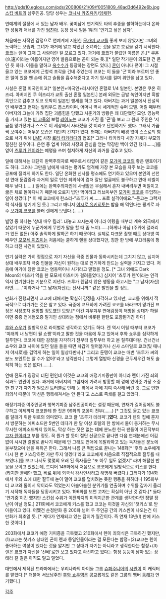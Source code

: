 http://pds10.egloos.com/pds/200808/21/09/f0051809_48ad3d6492e6b.jpg
[[스킵 비트]]의 남주인공.
담당 성우는 [[코니시 카츠유키]]/[[임채헌]].

연예계의 절정에 서 있는 남자 배우. 꽃미남에 연기력도 타의 추종을 불허하는데다 온화한 성품과 매너를 가진 [[엄친아]]. 등장 당시 일본 1위의 '안기고 싶은 남자'. 

처음에는 사적인 감정으로 연예계에 지원한 [[모가미 쿄코]]를 좋게 보지 않았지만 그녀의 노력하는 모습과, 그녀가 과거에 알고 지냈던 소녀라는 것을 알고 호감을 갖기 시작한다. 쿄코는 렌이 그때 그 사람이란 걸 모르고 있다. 과거에 쿄코가 불렀던 이름은 곤.[* 쿠온(久遠)이라는 이름이지만 영어 발음으로는 곤이 되는 듯.][* 일단 작가분이 의도한 건 콘인 듯 하다. 이름을 말하고 [[옥수수]]가 등장하는 장면도 있다.] [[쿈]]이 아니다 쿈이! 그 시절 울고 있는 쿄코에게 근청석 조각을 건네 주었는데 쿄코는 이 돌을 '곤'이라 부르며 안 좋은 일이 있을 땐 손에 쥐고 슬픔을 흡수해준다고 자기 암시를 걸며 위안을 삼고 있다.

사실은 혼혈 미국인이고[* 일본인+미국인+러시아인 혼혈로 1/4 일본인. 본명은 쿠온 히즈리. 아버지인 쿠 히즈리가 쿄토 출신 혼혈 일본인.] 본래 외모는 금발 녹안이지만 흑발 흑안으로 감추고 도쿄 토박이 일본인 행세를 하고 있다. 아버지는 과거 일본에서 전설적인 배우였고 현재는 헐리우드 톱스타이며, 어머니 역시 세계적인 슈퍼 모델. 어릴 때부터 아버지의 그늘에 가려 집단 괴롭힘을 당했고 사춘기의 방황은 꽤 대단했던 모양. 영능력을 가지고 있는 [[비 고울]]의 보컬 [[레이노]]는 쿄코가 가진 돌 '곤'을 보고 그 원래 주인은 '지금쯤 망가졌거나 스스로 이 세상에서 사라졌을 것'이라고 단언하기도 했다. 그래서 가끔씩 보여주는 어두운 모습은 대단히 간지가 있다. 현재는 아버지의 배경 없이 스스로의 힘으로 서기 위해 [[LME]] 사장 [[로리 타카라다]]의 협조[* 그러나 타카라다 사장 자체가 부모의 절친한 친우이다. 은연 중 업계 1위의 사장의 관심을 얻는 막강한 백이 있긴 했다……;]를 얻어 [[츠루가 렌]]이라는 예명을 쓰며 철저하게 자신의 과거를 감추고 있다.

일에 대해서는 대단히 완벽주의자로 배우로서 타입이 같은 [[모가미 쿄코]]의 좋은 멘토이기도 하다. 그러나 그만큼 남에게 내리는 평가도 엄격해 가장 본 모습을 자주 보는 쿄코를 공포에 질리게 하기도 한다. 일단 온화한 신사를 평소에도 연기하고 있으며 본인의 선천성 연애 둔감증과 과거의 일로 인한 죄의식이 겹쳐 잘난 얼굴에도 불구하고 연애 레벨이 매우 낮다.(……) 일에는 완벽주의자인데 사생활은 무심해서 혼자 내버려두면 며칠이고 굶은 채로 돌아다니기 때문에 오로지 밥만 먹이려고 러브미부인 [[모가미 쿄코]]를 투입하는 일이 생겼다.[* 이 때 쿄코에게 한소리-"츠루가 씨…… 프로 실격이에요."-듣고는 그럭저럭 식사를 챙기게 된 듯.] 그리고 매니저 [[야시로 유키히토]]는 밥을 해 먹인다는 핑계로 자주 [[모가미 쿄코]]를 불러 렌에게 보낸다.(……) 

별명 중 하나는 '상대 배우 킬러'. 대놓고 꼬시는게 아니라 어렸을 때부터 계속 외국에서 살았기 때문에 누군가에게 무언가 말을 할 때 좀 느끼(……)하게나 아님 (주위에 갤러리가 있든 없든) 아주 솔직하게 말하곤 하기 때문이다. 실제로 다크문 촬영 때도 상대방 여배우인 [[모모세 이츠미]]는 처음에는 쿨하게 렌을 상대했지만, 칭찬 한 방에 부끄러움에 펑 하고 터진 사건이 있었다. 

연기 실력은 가히 정점으로 자기 자신을 극중 인물과 동화시키는데 그치지 않고, 심지어 상대 배우조차 극중 인물을 자신이 원하는 대로 연기하게 만드는 실력을 가지고 있다. 처음에 여기에 당한 쿄코는 염동력이나 사기라고 말했을 정도. [* 그녀 외에도  Dark Moon의 미츠키 역을 한 모모세 이츠미가 걸려들었다.] 심지어 '츠루가 렌'이라는 인격 역시 연기한다는 기분으로 지낸다. 츠루가 렌답지 않은 행동을 하고서는 "그 남자(자신)라면……."이라거나 "그 남자(자신)는 신사니까." 같은 발언을 할 정도.

만화가 진행되면서 쿄코에 대해서는 확실히 감정을 자각하고 있지만, 쿄코를 위해서 적극적으로 다가가는 것은 참고 있다. 극중에 교묘하게 가려진 쿄코를 바라보며 망가진 표정은 사장조차 절망할 정도였던 모양.[* 이건 겨우겨우 연애감정이 해방된 상대가 하필이면 중증 연애혐오증 말기인 상대라는 점에서 비롯된 한탄도 포함된거긴 하다]

[[후와 쇼우]]가 일방적으로 라이벌로 생각하고 있기도 하다. 렌 역시 어릴 때부터 쿄코가 '미래의 내 남편이 될 쇼짱'이라고 말한 것을 마음에 두고 있어서 후와 쇼우를 심각하게 질투한다. 쿄코에 대한 감정을 자각하기 전부터 질투부터 하고 본 질투대마왕. 건너건너 쇼우와 쿄코 사이에 있던 일을 들을 때면 차갑게 얼어붙거나 신사 스마일로 쿄코(및 매니저 야시로)를 겁먹게 하는 일이 일상다반사.[* 그리고 둔탱이 쿄코는 매번 '츠루가 씨의 분노 포인트는 알 수가 없어!'라고 생각한다.] 그렇게 열받아 신경을 곤두세우긴 해도 솔직히 하는 짓은 없다(……). 

연애 진도가 굉장히 더딘 편인데 이것은 쿄코의 애정기피증만이 아니라 렌이 가진 죄의식과도 연관이 있다. 과거에 아버지의 그림자에 가려서 방황할 때 곁에 있어준 가장 소중한 친구가 자기가 일으킨 트러블로 인해 눈 앞에서 차에 치여 즉사해 버린 것. 그로 인한 죄의식 때문에 '자신은 행복해져서는 안 된다'고 스스로 족쇄를 걸고 있었다. 

애정기피증 여주인공과 행복기피증 남주인공이라는 설정 때문에, 연재가 길어짐에도 불구하고 이제까지 쿄코한테 한 짓은 99화의 포옹이 전부(……) [* 그것도 울고 있는 쿄코를 달래기 위한 위로의 의미였다. 쿄코 왈 '츠루가 테라피'.]'''였다'''. 쿄코가 렌의 집에 혼자서 방문하는 에피소드만 5번인 데다가 한 달 이상 호텔의 한 방에서 둘이 동거하는 무시무시한 에피소드까지 있어도, 막상 하는 짓은 없는 데에 분노한 한국 팬들이 예진작부터 [[고자 렌]]이라고 부를 정도. 꼭 뭔가 할 듯이 절단 신공으로 끝나면 다음 연재분에선 어김없이 시시한 결말로 끝나기 때문에 안 그래도 연애에 목말라하고 있는 독자들은 분노에 울부짖으며 렌을 욕하곤 한다. 
그래서 나름 큰 떡밥으로 끝나는 148화[* '후와 쇼우에게 다시 한 번 키스당하면 가만 두지 않겠다'라고 쿄코에게 처음으로 직접적으로 질투를 내보였다.]를 보고 나서도 몇몇의 오래 된 독자들은 "또 아무 일도 없겠지" 라며 해탈한 반응을 보이고 있었는데, 드디어 149화에서 처음으로 쿄코에게 일방적으로 키스를 한다.(라지만 볼에만 했고, 바로 뒤에 외국식 감사인사라고 해명해 버렸다.) 그러다가 194화에서 후와 쇼에 대한 질투에 눈이 멀어 쿄코를 덮치려는 듯한 행동을 취하더니 195화부터 쿄코와 둘이서 약이라도 먹었는지 아슬아슬한 분위기를 연출하며 수위를 갑자기 올리기 시작해 독자들을 당황시키고 있다. 196화를 보면 고자는 확실히 아닌 것 같다.[* 둘다 '연기중'이긴 했지만 스킨쉽 수위가 이전까지의 미적지근한 관계를 생각한다면 정말 장난이 아닐 정도.] 211화에서 쿄코에게 키스를 했고 쿄코는 이것을 자신의 '첫키스'로 받아들이고 있다. 어쨌건 순정만화 중 200화 넘어 두 주인공 간의 키스씬이 나오는건 이 만화가 최초일 듯. [* 게다가 연재되고 있는 잡지가 월간이다. 즉 연재 13년(!) 만에 키스한 것이다.] 

203화에서 쿄코가 애정 기피증을 극복했고 210화에서 렌이 죄의식은 극복하긴 했지만, (1)쿄코는 첫키스 상대인 곤이 렌과 동일인물이라는 걸 모른다는 함정+(2)쿄코는 렌이 좋아하는 여성이 있다는 것을 알지만 그 상대가 자기는 아니라고 생각한다는 함정+(3)렌은 쿄코가 자신을 '선배'로만 보고 있다고 확신하고 있다는 함정 등등이 남아 있는 상태라 갈 길은 아직도 멀고 멀었다.

대만에서 제작된 드라마에서는 우리나라의 아이돌 그룹 [[슈퍼주니어]]의 [[시원]]이 이 캐릭터를 맡았다.[* 더불어 서브남주인 [[후와 쇼우]]역은 공교롭게도 같은 그룹의 멤버 [[동해]]가 연기했다.]

[[각주]]
